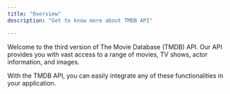 ```yaml
---
title: "Overview"
description: "Get to know more about TMDB API"

---
```


Welcome to the third version of The Movie Database (TMDB) API. Our API provides you with vast access to a range of movies, TV shows, actor information, and images.

With the TMDB API, you can easily integrate any of these functionalities in your application.

[
](https://starlight.mintlify.app/api-reference/introduction)